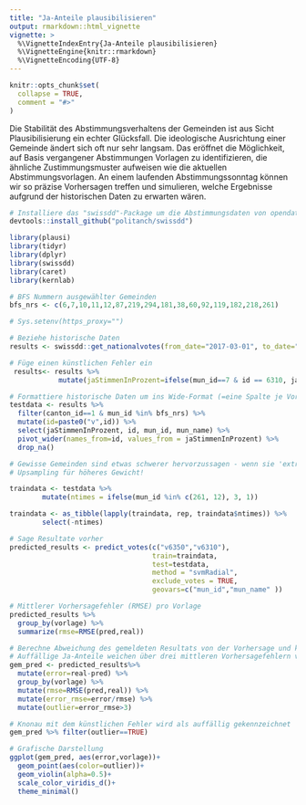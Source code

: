 ```yaml
---
title: "Ja-Anteile plausibilisieren"
output: rmarkdown::html_vignette
vignette: >
  %\VignetteIndexEntry{Ja-Anteile plausibilisieren}
  %\VignetteEngine{knitr::rmarkdown}
  %\VignetteEncoding{UTF-8}
---
```



```r
knitr::opts_chunk$set(
  collapse = TRUE,
  comment = "#>"
)
```

Die Stabilität des Abstimmungsverhaltens der Gemeinden ist aus Sicht Plausibilisierung ein echter Glücksfall. Die ideologische Ausrichtung einer Gemeinde ändert sich oft nur sehr langsam. Das eröffnet die Möglichkeit, auf Basis vergangener Abstimmungen Vorlagen zu identifizieren, die ähnliche Zustimmungsmuster aufweisen wie die aktuellen Abstimmungsvorlagen. An einem laufenden Abstimmungssonntag können wir so präzise Vorhersagen treffen und simulieren, welche Ergebnisse aufgrund der historischen Daten zu erwarten wären.

```r

# Installiere das "swissdd"-Package um die Abstimmungsdaten von opendata.swiss zu beziehen
devtools::install_github("politanch/swissdd")

library(plausi)
library(tidyr)
library(dplyr)
library(swissdd)
library(caret)
library(kernlab)

# BFS Nummern ausgewählter Gemeinden
bfs_nrs <- c(6,7,10,11,12,87,219,294,181,38,60,92,119,182,218,261)

# Sys.setenv(https_proxy="")

# Beziehe historische Daten
results <- swissdd::get_nationalvotes(from_date="2017-03-01", to_date="2020-09-27")

# Füge einen künstlichen Fehler ein 
 results<- results %>%
            mutate(jaStimmenInProzent=ifelse(mun_id==7 & id == 6310, jaStimmenInProzent+15, jaStimmenInProzent))

# Formattiere historische Daten um ins Wide-Format (=eine Spalte je Vorlage)
testdata <- results %>%
  filter(canton_id==1 & mun_id %in% bfs_nrs) %>% 
  mutate(id=paste0("v",id)) %>%
  select(jaStimmenInProzent, id, mun_id, mun_name) %>%
  pivot_wider(names_from=id, values_from = jaStimmenInProzent) %>% 
  drop_na()

# Gewisse Gemeinden sind etwas schwerer hervorzussagen - wenn sie 'extreme sind'. 
# Upsampling für höheres Gewicht! 

traindata <- testdata %>%
        mutate(ntimes = ifelse(mun_id %in% c(261, 12), 3, 1)) 

traindata <- as_tibble(lapply(traindata, rep, traindata$ntimes)) %>%
        select(-ntimes)

# Sage Resultate vorher
predicted_results <- predict_votes(c("v6350","v6310"),
                                   train=traindata, 
                                   test=testdata,
                                   method = "svmRadial",
                                   exclude_votes = TRUE, 
                                   geovars=c("mun_id","mun_name" ))

# Mittlerer Vorhersagefehler (RMSE) pro Vorlage
predicted_results %>% 
  group_by(vorlage) %>% 
  summarize(rmse=RMSE(pred,real))

# Berechne Abweichung des gemeldeten Resultats von der Vorhersage und kennzeichne Werte, die mehr als drei durchschnittliche Vorhersagefehler von der Vorhersage abweichen als auffällig
# Auffällige Ja-Anteile weichen über drei mittleren Vorhersagefehlern von der Vorhersage ab
gem_pred <- predicted_results%>% 
  mutate(error=real-pred) %>% 
  group_by(vorlage) %>% 
  mutate(rmse=RMSE(pred,real)) %>% 
  mutate(error_rmse=error/rmse) %>%   
  mutate(outlier=error_rmse>3)

# Knonau mit dem künstlichen Fehler wird als auffällig gekennzeichnet
gem_pred %>% filter(outlier==TRUE)

# Grafische Darstellung
ggplot(gem_pred, aes(error,vorlage))+
  geom_point(aes(color=outlier))+
  geom_violin(alpha=0.5)+
  scale_color_viridis_d()+
  theme_minimal()
```
